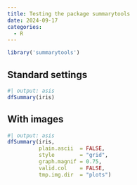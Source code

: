 ```yaml
---
title: Testing the package summarytools
date: 2024-09-17
categories:
  - R
---
```

```r
library('summarytools')
```


## Standard settings
```r
#| output: asis
dfSummary(iris)
```

## With images 
```r
#| output: asis
dfSummary(iris,
          plain.ascii  = FALSE, 
          style        = "grid", 
          graph.magnif = 0.75, 
          valid.col    = FALSE,
          tmp.img.dir  = "plots")
```

